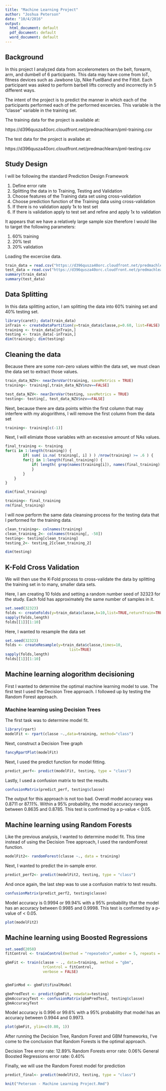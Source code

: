 ```yaml
---
title: "Machine Learning Project"
author: "Joshua Peterson"
date: "10/4/2016"
output:
  html_document: default
  pdf_document: default
  word_document: default
---
```


## Background

In this project I analyzed data from accelerometers on the belt, forearm, arm, and dumbell of 6 participants. This data may have come from IoT, fitness devices such as Jawbone Up, Nike FuelBand and the Fitbit. Each participant was asked to perform barbell lifts correctly and incorrectly in 5 different ways. 

The intent of the project is to predict the manner in which each of the participants performed each of the performed excercies.  This variable is the "classe" variable in the training set.

The training data for the project is available at: 

https://d396qusza40orc.cloudfront.net/predmachlearn/pml-training.csv

The test data for the project is availabe at:

https://d396qusza40orc.cloudfront.net/predmachlearn/pml-testing.csv

## Study Design

I will be following the standard Prediction Design Framework

1. Define error rate
2. Splitting the data in to Training, Testing and Validation
3. Choose features of the Training data set using cross-validation
4. Choose prediction function of the Training data using cross-validation
5. If there is no validation apply 1x to test set
6. If there is validation apply to test set and refine and apply 1x to validation

It appears that we have a relatively large sample size therefore I would like to target the following parameters:

1. 60% training
2. 20% test
3. 20% validation

Loading the excercise data.
```r
train_data = read.csv("https://d396qusza40orc.cloudfront.net/predmachlearn/pml-training.csv")
test_data = read.csv("https://d396qusza40orc.cloudfront.net/predmachlearn/pml-testing.csv")
summary(train_data)
summary(test_data)
```

## Data Splitting

In this data splitting action, I am splitting the data into 60% training set and 40% testing set.
```r
library(caret); data(train_data)
inTrain <- createDataPartition(y=train_data$classe,p=0.60, list=FALSE)
training <- train_data[inTrain,]
testing <- train_data[-inTrain,]
dim(training); dim(testing)
```

## Cleaning the data

Because there are some non-zero values within the data set, we must clean the data set to extract those values.
```r
train_data_NZV<- nearZeroVar(training, saveMetrics = TRUE)
training<- training[,train_data_NZV$nzv==FALSE]

test_data_NZV<- nearZeroVar(testing, saveMetrics = TRUE)
testing<- testing[, test_data_NZV$nzv==FALSE]
```

Next, because there are data points within the first column that may interfere with my alogorithms, I will remove the first column from the data set
```r
training<- training[c(-1)]
```

Next, I will elimiate those variables with an excessive amount of NAs values.
```r
final_training <- training 
for(i in 1:length(training)) { 
        if( sum( is.na( training[, i] ) ) /nrow(training) >= .6 ) { 
        for(j in 1:length(final_training)) {
            if( length( grep(names(training[i]), names(final_training)[j]) ) ==1)  {                 final_training <- final_training[ , -j] 
            }   
        } 
    }
}

dim(final_training)
```

```r
training<- final_training
rm(final_training)
```

I will now perform the same data cleansing process for the testing data that I performed for the training data.
```r
clean_training<- colnames(training)
clean_training_2<- colnames(training[, -58])
testing<- testing[clean_training]
testing_2<- testing_2[clean_training_2]

dim(testing)
```

## K-Fold Cross Validation

We will then use the K-Fold process to cross-validate the data by splitting the training set in to many, smaller data sets.

Here, I am creating 10 folds and setting a random number seed of 32323 for the study. Each fold has approximately the same number of samples in it.
```r
set.seed(32323)
folds <- createFolds(y=train_data$classe,k=10,list=TRUE,returnTrain=TRUE)
sapply(folds,length)
folds[[1]][1:10]
```

Here, I wanted to resample the data set
```r
set.seed(32323)
folds <- createResample(y=train_data$classe,times=10,
                             list=TRUE)
sapply(folds,length)
folds[[1]][1:10]
```

## Machine learning alogorithm decisioning

First I wanted to determine the optimal machine learning model to use.  The first test I used the Decision Tree approach.  I followed up by testing the Random Forest approach.

### Machine learning using Decision Trees

The first task was to determine model fit.
```r
library(rpart)
modelFit <- rpart(classe ~.,data=training, method="class")
```

Next, construct a Decision Tree graph
```r
fancyRpartPlot(modelFit)
```

Next, I used the predict function for model fitting.
```r
predict_perf<- predict(modelFit, testing, type = "class")
```

Lastly, I used a confusion matrix to test the results.
```r
confusionMatrix(predict_perf, testing$classe)
```
The output for this approach is not too bad.  Overall model accuracy was 0.8711 or 87.11%.  Within a 95% probability, the model accuracy ranges between 0.8635 and 0.8785.  This test is confirmed by a p-value < 0.05.

## Machine learning using Random Forests

Like the previous analysis, I wanted to determine model fit.  This time instead of using the Decision Tree approach, I used the randomForest function.
```r
modelFit2<- randomForest(classe ~., data = training)
```

Next, I wanted to predict the in-sample error.
```r
predict_perf2<- predict(modelFit2, testing, type = "class")
```

And once again, the last step was to use a confusion matrix to test results.


```r
confusionMatrix(predict_perf2, testing$classe)
```
Model accuracy is 0.9994 or 99.94% with a 95% probability that the model has an accuracy between 0.9985 and 0.9998.  This test is confirmed by a p-value of < 0.05.

```r
plot(modelFit2)
```


## Machine learning using Boosted Regressions

```r
set.seed(2058)
fitControl <- trainControl(method = "repeatedcv",number = 5, repeats = 1)

gbmFit <- train(classe ~ ., data=training, method = "gbm",
                 trControl = fitControl,
                 verbose = FALSE)


gbmFinMod <- gbmFit$finalModel

gbmPredTest <- predict(gbmFit, newdata=testing)
gbmAccuracyTest <- confusionMatrix(gbmPredTest, testing$classe)
gbmAccuracyTest
```
Model accuracy is 0.996 or 99.6% with a 95% probability that model has an accuracy between 0.9944 and 0.9973.

```r
plot(gbmFit, ylim=c(0.80, 1))
```

After running the Decision Tree, Random Forest and GBM frameworks, I've come to the conclusion that Random Forests is the optimal approach.

Decision Tree error rate: 12.89%
Random Forests error rate: 0.06%
General Boosted Regressions error rate: 0.40%


Finally, we will use the Random Forest model for prediction
```r
predict_final<- predict(modelFit2, testing, type = "class")
```

```r
knit("Peterson - Machine Learning Project.Rmd")
```